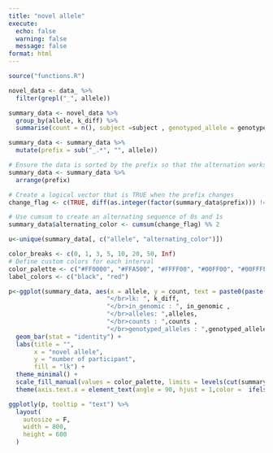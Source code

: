 ---
title: "novel allele"
execute:
  echo: false
  warning: false
  message: false
format: html
---

```{r}
source("functions.R")
```

```{r}

novel_data <- data_ %>%
  filter(grepl("_", allele))

summary_data <- novel_data %>%
  group_by(allele, k_diff) %>%
  summarise(count = n(), subject =subject , genotyped_allele = genotyped_allele,in_genomic = in_genomic, alleles = alleles, counts=counts,genotyped_alleles = genotyped_alleles)

summary_data <- summary_data %>%
  mutate(prefix = sub("_.*", "", allele))

# Ensure the data is sorted by the prefix so that the alternation works correctly
summary_data <- summary_data %>%
  arrange(prefix)

# Create a logical vector that is TRUE when the prefix changes
change_flag <- c(TRUE, diff(as.integer(factor(summary_data$prefix))) != 0)

# Use cumsum to create an alternating sequence of 0s and 1s
summary_data$alternating_color <- cumsum(change_flag) %% 2

u<-unique(summary_data[, c("allele", "alternating_color")])

color_breaks <- c(0, 1, 3, 5, 10, 20, 50, Inf)
# Define custom colors for each interval
color_palette <- c("#FF0000", "#FFA500", "#FFFF00", "#00FF00", "#00FFFF", "#0000FF", "#800080")
label_colors <- c("black", "red")


```

```{r}
p<-ggplot(summary_data, aes(x = allele, y = count, text = paste0(paste("</br>genotyped_allele : ",genotyped_allele,                                               "</br>Subject: ", subject,
                           "</br>lk: ", k_diff,
                           "</br>in_genomic : ", in_genomic ,
                           "</br>alleles: ",alleles,
                           "</br>counts : ",counts ,
                           "</br>genotyped_alleles : ",genotyped_alleles)), fill = cut(k_diff, breaks = color_breaks))) +
  geom_bar(stat = "identity") +
  labs(title = "",
       x = "novel allele",
       y = "number of participant",
       fill = "lk") +
  theme_minimal() +
  scale_fill_manual(values = color_palette, limits = levels(cut(summary_data$k_diff, breaks = color_breaks))) +
  theme(axis.text.x = element_text(angle = 90, hjust = 1,color =  ifelse(u$alternating_color == 1, label_colors[2], label_colors[1])))

ggplotly(p, tooltip = "text") %>%
  layout(
    autosize = F,
    width = 800,
    height = 600
  )
```


